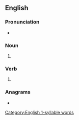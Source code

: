 {{also|Snipes}}

==English==

===Pronunciation===
* {{IPA|/snaɪps/|lang=en}}
{{rfap|lang=en}}
[[Category:English 1-syllable words]]

===Noun===
{{head|en|noun plural form}}

# {{plural of|snipe|lang=en}}

===Verb===
{{head|en|verb form}}

# {{en-third-person singular of|snipe}}

===Anagrams===
* {{l|en|spines}}